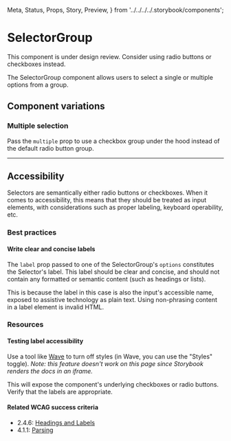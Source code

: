   Meta,
  Status,
  Props,
  Story,
  Preview,
} from '../../../../.storybook/components';


<Meta of={Stories} />

# SelectorGroup

<Status variant="inReview">
  This component is under design review. Consider using radio buttons or
  checkboxes instead.
</Status>

The SelectorGroup component allows users to select a single or multiple options from a group.

<Story of={Stories.Base} />
<Props />

## Component variations

### Multiple selection

Pass the `multiple` prop to use a checkbox group under the hood instead of the default radio button group.

<Story of={Stories.Multiple} />

---

## Accessibility

Selectors are semantically either radio buttons or checkboxes. When it comes to accessibility, this means that they should be treated as input elements, with considerations such as proper labeling, keyboard operability, etc.

### Best practices

#### Write clear and concise labels

The `label` prop passed to one of the SelectorGroup's `options` constitutes the Selector's label. This label should be clear and concise, and should not contain any formatted or semantic content (such as headings or lists).

This is because the label in this case is also the input's accessible name, exposed to assistive technology as plain text. Using non-phrasing content in a label element is invalid HTML.

### Resources

#### Testing label accessibility

Use a tool like [Wave](https://wave.webaim.org/) to turn off styles (in Wave, you can use the "Styles" toggle). _Note: this feature doesn't work on this page since Storybook renders the docs in an iframe._

This will expose the component's underlying checkboxes or radio buttons. Verify that the labels are appropriate.

#### Related WCAG success criteria

- 2.4.6: [Headings and Labels](https://www.w3.org/WAI/WCAG21/Understanding/headings-and-labels.html)
- 4.1.1: [Parsing](https://www.w3.org/WAI/WCAG21/Understanding/parsing)

